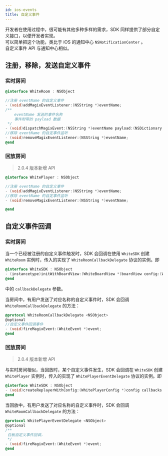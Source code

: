 ```yaml
---
id: ios-events
title: 自定义事件
---
```


开发者在使用过程中，很可能有其他多种多样的需求，SDK 同样提供了部分自定义接口，以便开发者实现。  
可以简单把这个功能，类比于 iOS 的通知中心 `NSNotificationCenter` 。  
自定义事件 API 与通知中心相似。

## 注册，移除，发送自定义事件

### 实时房间

```Objective-C
@interface WhiteRoom : NSObject

//注册 eventName 的自定义事件
- (void)addMagixEventListener:(NSString *)eventName;
/**
    eventName 发送的事件名称
    事件附带的 payload 数据
 */
- (void)dispatchMagixEvent:(NSString *)eventName payload:(NSDictionary *)payload;
//移除 eventName 的自定事件监听
- (void)removeMagixEventListener:(NSString *)eventName;
@end
```

### 回放房间

> 2.0.4 版本新增 API

```Objective-C
@interface WhitePlayer : NSObject

//注册 eventName 的自定义事件
- (void)addMagixEventListener:(NSString *)eventName;
//移除 eventName 的自定事件监听
- (void)removeMagixEventListener:(NSString *)eventName;

@end
```

## 自定义事件回调

### 实时房间

当一个已经被注册的自定义事件触发时，SDK 会回调在使用 `WhiteSDK` 创建 `WhiteRoom` 实例时，传入的实现了 `WhiteRoomCallbackDelegate` 协议的实例。即

```Objective-C
@interface WhiteSDK : NSObject
- (instancetype)initWithBoardView:(WhiteBoardView *)boardView config:(WhiteSdkConfiguration *)config callbackDelegate:(id<WhiteRoomCallbackDelegate>)callbackDelegate
@end
```

中的 `callbackDelegate` 参数。

当房间中，有用户发送了对应名称的自定义事件时，SDK 会回调  `WhiteRoomCallbackDelegate` 的方法：

```Objective-C
@protocol WhiteRoomCallbackDelegate <NSObject>
@optional
//自定义事件回调事件
- (void)fireMagixEvent:(WhiteEvent *)event;
@end
```

### 回放房间

> 2.0.4 版本新增 API

与实时房间相似，当回放时，某个自定义事件发生，SDK 会回调在 `WhiteSDK` 创建 `WhitePlayer` 实例时，传入的实现了 `WhitePlayerEventDelegate` 协议的实例。即

```Objective-C
@interface WhiteSDK : NSObject
- (void)createReplayerWithConfig:(WhitePlayerConfig *)config callbacks:(nullable id<WhitePlayerEventDelegate>)eventCallbacks completionHandler:(void (^) (BOOL success, WhitePlayer * _Nullable player, NSError * _Nullable error))completionHandler;
@end
```

当回放中，有用户发送了对应名称的自定义事件时，SDK 会回调  `WhiteRoomCallbackDelegate` 的方法：

```Objective-C
@protocol WhitePlayerEventDelegate <NSObject>
@optional
/**
 白板自定义事件回调，
 */
- (void)fireMagixEvent:(WhiteEvent *)event;
@end
```
